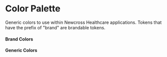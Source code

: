 
<Meta title="Design Tokens/Color" />

# Color Palette

Generic colors to use within Newcross Healthcare applications. Tokens that have the prefix of "brand" are brandable tokens.

#### Brand Colors

<DesignTokenDocBlock categoryName="Brand Color" viewType="card" />

#### Generic Colors

<DesignTokenDocBlock categoryName="Color" />
